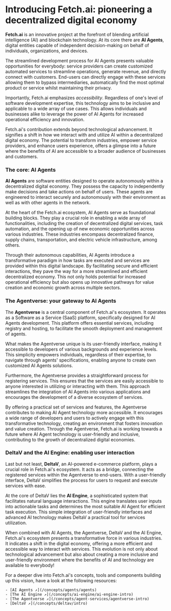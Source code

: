 # Introducing Fetch.ai: pioneering a decentralized digital economy

**Fetch.ai** is an innovative project at the forefront of blending artificial intelligence (AI) and blockchain technology. At its core there are **AI Agents**, digital entities capable of independent decision-making on behalf of individuals, organizations, and devices.

The streamlined development process for AI Agents presents valuable opportunities for everybody: service providers can create customized automated services to streamline operations, generate revenue, and directly connect with customers. End-users can directly engage with these services allowing them to bypass intermediaries, automatically find the most optimal product or service whilst maintaining their privacy.

Importantly, Fetch.ai emphasizes _accessibility_. Regardless of one's level of software development expertise, this technology aims to be inclusive and applicable to a wide array of use cases. This allows individuals and businesses alike to leverage the power of AI Agents for increased operational efficiency and innovation.

Fetch.ai's contribution extends beyond technological advancement. It signifies a shift in how we interact with and utilize AI within a decentralized digital economy. The potential to transform industries, empower service providers, and enhance users experience, offers a glimpse into a future where the benefits of AI are accessible to a broader audience of businesses and customers.

### The core: AI Agents

**AI Agents** are software entities designed to operate autonomously within a decentralized digital economy. They possess the capacity to independently make decisions and take actions on behalf of users. These agents are engineered to interact securely and autonomously with their environment as well as with other agents in the network.

At the heart of the Fetch.ai ecosystem, AI Agents serve as foundational building blocks. They play a crucial role in enabling a wide array of functionalities, including the creation of decentralized digital services, task automation, and the opening up of new economic opportunities across various industries. These industries encompass decentralized finance, supply chains, transportation, and electric vehicle infrastructure, among others.

Through their autonomous capabilities, AI Agents introduce a transformative paradigm in how tasks are executed and services are provided within this digital landscape. By facilitating secure and efficient interactions, they pave the way for a more streamlined and efficient decentralized economy. This not only holds potential for increased operational efficiency but also opens up innovative pathways for value creation and economic growth across multiple sectors.

### The Agentverse: your gateway to AI Agents

The **Agentverse** is a central component of Fetch.ai's ecosystem. It operates as a Software as a Service (SaaS) platform, specifically designed for AI Agents development. This platform offers essential services, including registry and hosting, to facilitate the smooth deployment and management of agents.

What makes the Agentverse unique is its user-friendly interface, making it accessible to developers of various backgrounds and experience levels. This simplicity empowers individuals, regardless of their expertise, to navigate through agents' specifications, enabling anyone to create own customized AI Agents solutions.

Furthermore, the Agentverse provides a straightforward process for registering services. This ensures that the services are easily accessible to anyone interested in utilizing or interacting with them. This approach streamlines the integration of AI Agents into various applications and encourages the development of a diverse ecosystem of services.

By offering a practical set of services and features, the Agentverse contributes to making AI Agent technology more accessible. It encourages a wide range of developers and users to actively engage with this transformative technology, creating an environment that fosters innovation and value creation. Through the Agentverse, Fetch.ai is working towards a future where AI Agent technology is user-friendly and inclusive, contributing to the growth of decentralized digital economies.

### DeltaV and the AI Engine: enabling user interaction

Last but not least, **DeltaV**, an AI-powered e-commerce platform, plays a crucial role in Fetch.ai's ecosystem. It acts as a bridge, connecting the registered services within the Agentverse to end-users. With a user-friendly interface, DeltaV simplifies the process for users to request and execute services with ease.

At the core of DeltaV lies the **AI Engine**, a sophisticated system that facilitates natural language interactions. This engine translates user inputs into actionable tasks and determines the most suitable AI Agent for efficient task execution. This simple integration of user-friendly interfaces and advanced AI technology makes DeltaV a practical tool for services utilization.

When combined with AI Agents, the Agentverse, DeltaV and the AI Engine, Fetch.ai's ecosystem presents a transformative force in various industries. It indicates a shift in the digital economy, offering a more efficient and accessible way to interact with services. This evolution is not only about technological advancement but also about creating a more inclusive and user-friendly environment where the benefits of AI and technology are available to everybody!

For a deeper dive into Fetch.ai's concepts, tools and components building up this vision, have a look at the following resources:

    - [AI Agents ↗️](/concepts/agents/agents)
    - [The AI Engine ↗️](/concepts/ai-engine/ai-engine-intro)
    - [The Agentverse ↗️](/concepts/agent-services/agentverse-intro)
    - [DeltaV ↗️](/concepts/deltav/intro)
